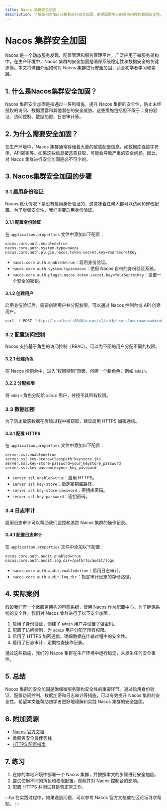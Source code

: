 ```yaml
---
title: Nacos 集群安全加固
description: 了解如何对Nacos集群进行安全加固，确保配置中心的高可用性和数据安全性。
---
```


# Nacos 集群安全加固

Nacos 是一个动态服务发现、配置管理和服务管理平台，广泛应用于微服务架构中。在生产环境中，Nacos 集群的安全加固是确保系统稳定性和数据安全的关键步骤。本文将详细介绍如何对 Nacos 集群进行安全加固，适合初学者学习和实践。

## 1. 什么是Nacos集群安全加固？

Nacos 集群安全加固是指通过一系列措施，提升 Nacos 集群的安全性，防止未经授权的访问、数据泄露和其他潜在的安全威胁。这些措施包括但不限于：身份验证、访问控制、数据加密、日志审计等。

## 2. 为什么需要安全加固？

在生产环境中，Nacos 集群通常存储着大量的敏感配置信息，如数据库连接字符串、API密钥等。如果这些信息被恶意获取，可能会导致严重的安全问题。因此，对 Nacos 集群进行安全加固是必不可少的。

## 3. Nacos集群安全加固的步骤

### 3.1 启用身份验证

Nacos 默认情况下是没有启用身份验证的，这意味着任何人都可以访问和修改配置。为了增强安全性，我们需要启用身份验证。

#### 3.1.1 配置身份验证

在 `application.properties` 文件中添加以下配置：

```properties
nacos.core.auth.enabled=true
nacos.core.auth.system.type=nacos
nacos.core.auth.plugin.nacos.token.secret.key=YourSecretKey
```

- `nacos.core.auth.enabled=true`：启用身份验证。
- `nacos.core.auth.system.type=nacos`：使用 Nacos 自带的身份验证系统。
- `nacos.core.auth.plugin.nacos.token.secret.key=YourSecretKey`：设置一个安全的密钥。

#### 3.1.2 创建用户

启用身份验证后，需要创建用户并分配权限。可以通过 Nacos 控制台或 API 创建用户。

```bash
curl -X POST 'http://localhost:8848/nacos/v1/auth/users?username=admin&password=admin'
```

### 3.2 配置访问控制

Nacos 支持基于角色的访问控制（RBAC），可以为不同的用户分配不同的权限。

#### 3.2.1 创建角色

在 Nacos 控制台中，进入“权限控制”页面，创建一个新角色，例如 `admin`。

#### 3.2.2 分配权限

将 `admin` 角色分配给 `admin` 用户，并授予其所有权限。

### 3.3 数据加密

为了防止敏感数据在传输过程中被窃取，建议启用 HTTPS 加密通信。

#### 3.3.1 配置 HTTPS

在 `application.properties` 文件中添加以下配置：

```properties
server.ssl.enabled=true
server.ssl.key-store=classpath:keystore.jks
server.ssl.key-store-password=your_keystore_password
server.ssl.key-password=your_key_password
```

- `server.ssl.enabled=true`：启用 HTTPS。
- `server.ssl.key-store`：指定密钥库路径。
- `server.ssl.key-store-password`：密钥库密码。
- `server.ssl.key-password`：密钥密码。

### 3.4 日志审计

启用日志审计可以帮助我们监控和追踪 Nacos 集群的操作记录。

#### 3.4.1 配置日志审计

在 `application.properties` 文件中添加以下配置：

```properties
nacos.core.auth.audit.enabled=true
nacos.core.auth.audit.log.dir=/path/to/audit/logs
```

- `nacos.core.auth.audit.enabled=true`：启用日志审计。
- `nacos.core.auth.audit.log.dir`：指定审计日志的存储路径。

## 4. 实际案例

假设我们有一个微服务架构的电商系统，使用 Nacos 作为配置中心。为了确保系统的安全性，我们对 Nacos 集群进行了以下安全加固：

1. 启用了身份验证，创建了 `admin` 用户并设置了强密码。
2. 配置了访问控制，为 `admin` 用户分配了所有权限。
3. 启用了 HTTPS 加密通信，确保数据在传输过程中的安全性。
4. 启用了日志审计，定期检查操作记录。

通过这些措施，我们的 Nacos 集群在生产环境中运行稳定，未发生任何安全事件。

## 5. 总结

Nacos 集群的安全加固是确保微服务架构安全性的重要环节。通过启用身份验证、配置访问控制、数据加密和日志审计等措施，可以有效提升 Nacos 集群的安全性。希望本文能帮助初学者更好地理解和实践 Nacos 集群的安全加固。

## 6. 附加资源

- [Nacos 官方文档](https://nacos.io/zh-cn/docs/what-is-nacos.html)
- [微服务安全最佳实践](https://microservices.io/patterns/security/)
- [HTTPS 配置指南](https://www.digitalocean.com/community/tutorials/how-to-secure-nginx-with-let-s-encrypt-on-ubuntu-20-04)

## 7. 练习

1. 在你的本地环境中部署一个 Nacos 集群，并按照本文的步骤进行安全加固。
2. 尝试使用不同的角色和权限配置，观察其对 Nacos 控制台的影响。
3. 配置 HTTPS 并测试其是否正常工作。

:::tip
在实践过程中，如果遇到问题，可以参考 Nacos 官方文档或社区论坛寻求帮助。
:::